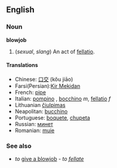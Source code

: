 ==English==

===Noun===
'''blowjob'''
# (''sexual'', ''slang'') An act of [[fellatio]].

====Translations====
*Chinese: [[口交]] (kǒu jiāo)
*Farsi(Persian):[[Kir Mekidan]]
*French: [[pipe]] {{f}}
*Italian: [[pompino]] {{m}}, [[bocchino]] ''m'', [[fellatio]] ''f''
*Lithuanian [[čiulpimas]] {{m}}
*Neapolitan: [[bucchino]] {{m}}
*Portuguese: [[boquete]], [[chupeta]] {{m}}
*Russian: [[минет]] {{m}}
*Romanian: [[muie]] {{f}}

===See also===
*''to'' [[give a blowjob]] - ''to [[fellate]]''
<!-- no such thing as "to blowjob" someone - move to "to [[blow]]" or "to [[give a blowjob]]"
===Verb===
'''to [[give]] [[a]] [[blowjob]]'''
# To [[fellate]].

====Translations====
*French: [[faire]]/[[tailler]] une [[pipe]] (à [[quelqu'un]])
*Italian: [[fare]] un [[pompino]] (a [[qualcuno]])
*Russian: [[отсосать]], [[сосать]]
-->